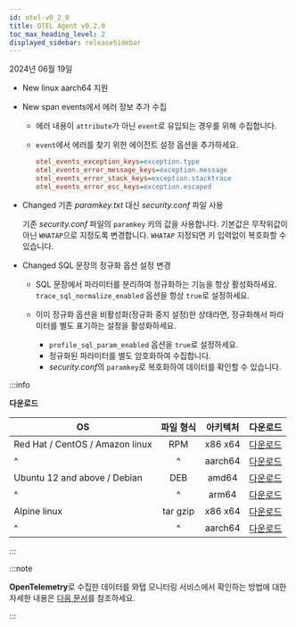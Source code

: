 ```yaml
---
id: otel-v0_2_0
title: OTEL Agent v0.2.0
toc_max_heading_level: 2
displayed_sidebar: releaseSidebar
---
```


2024년 06월 19일

- <Status>New</Status> linux aarch64 지원

- <Status>New</Status> span events에서 에러 정보 추가 수집

  - 에러 내용이 `attribute`가 아닌 `event`로 유입되는 경우를 위해 수집합니다.
  
  - `event`에서 에러를 찾기 위한 에이전트 설정 옵션을 추가하세요.

    ```ini title="whatap.conf"
    otel_events_exception_keys=exception.type
    otel_events_error_message_keys=exception.message
    otel_events_error_stack_keys=exception.stacktrace
    otel_events_error_esc_keys=exception.escaped
    ```

- <Status>Changed</Status> 기존 *paramkey.txt* 대신 *security.conf* 파일 사용

  기존 *security.conf* 파일의 `paramkey` 키의 값을 사용합니다. 기본값은 무작위값이 아닌 `WHATAP`으로 지정도록 변경합니다. `WHATAP` 지정되면 키 입력없이 복호화할 수 있습니다.

- <Status>Changed</Status> SQL 문장의 정규화 옵션 설정 변경

  - SQL 문장에서 파라미터를 분리하여 정규화하는 기능을 항상 활성화하세요. `trace_sql_normalize_enabled` 옵션을 항상 `true`로 설정하세요.

  - 이미 정규화 옵션을 비활성화(정규화 중지 설정)한 상태라면, 정규화해서 파라미터를 별도 표기하는 설정을 활성화하세요.

    - `profile_sql_param_enabled` 옵션을 `true`로 설정하세요.
    - 정규화된 파라미터를 별도 암호화하여 수집합니다.
    - *security.conf*의 `paramkey`로 복호화하여 데이터를 확인할 수 있습니다.

:::info

**다운로드**

| OS | 파일 형식 | 아키텍처 | 다운로드 |
| - | :-: | :-: | :-: |
| Red Hat / CentOS / Amazon linux | RPM | x86 x64 | [다운로드](https://repo.whatap.io/centos/6/x86_64/whatap-otel-0.2-0.x86_64.rpm) |
| \^ | \^ | aarch64 | [다운로드](https://repo.whatap.io/centos/7/aarch64/whatap-otel-0.2-0.aarch64.rpm) |
| Ubuntu 12 and above / Debian | DEB | amd64 | [다운로드](https://repo.whatap.io/debian/unstable/whatap-otel_0.2.0_amd64.deb) |
| \^ | \^ | arm64 | [다운로드](https://repo.whatap.io/debian/unstable/whatap-otel_0.2.0_arm64.deb) |
| Alpine linux | tar gzip | x86 x64 | [다운로드](https://repo.whatap.io/alpine/x86_64/whatap-otel-0.2.0.tar.gz) |
| \^ | \^ | aarch64 | [다운로드](https://repo.whatap.io/alpine/aarch64/whatap-otel-0.2.0.tar.gz) |

:::

:::note

**OpenTelemetry**로 수집한 데이터를 와탭 모니터링 서비스에서 확인하는 방법에 대한 자세한 내용은 [다음 문서](../../opentelemetry/introduction)를 참조하세요.

:::